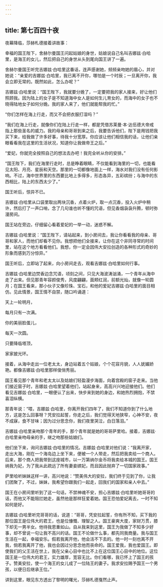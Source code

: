 ```yaml
---
---
---
```

title: 第七百四十夜
---






夜幕降临，莎赫札德接着讲故事：





幸福的国王陛下，舍赫尔曼国王问起姑娘的身世，姑娘说自己名叫吉娜兹·白哈里，是海王的女儿，然后把自己的身世从头到尾向国王讲了一遍。

舍赫尔曼国王听完吉娜兹·白哈里这番话，连声感谢她，频频亲吻她的眉心，并对她说：“亲爱的吉娜兹·白哈里，我已离不开你，哪怕是一个时辰；一旦离开你，我会立即无常的。既然如此，怎么办呢？”

吉娜兹·白哈里说：“国王陛下，我就要分娩了，一定要把我的家人接来，好让他们照顾我。因为陆上的女子是不知道海中女人是如何生儿育女的，而海中的女子也不晓得陆地女子如何分娩。我的家人来了，他们就能帮我的忙。”

“你们怎样在海上行走，而又不会把衣服打湿吗？”

“我们在海上行走，就像你们在陆上行走一样，都是凭借苏莱曼·本·达伍德大帝戒指上那些圣名的威力。我的母亲和哥哥到来之后，我要告诉他们，陛下是用钱把我买下来，给我做了许多好事，待我十分宽厚。你应该让他们相信我的话，让他们亲眼看看我在这里的生活状况，知道你让我做帝王之后。”

“爱妃，你就完全按照自己的想法去办吧！我完全听从你的安排。”

“国王陛下，我们在海里行走时，总是睁着眼睛，不仅能看到海里的一切，也能看见太阳、月亮、星辰和天空。那里的一切都像地面上一样，海水对我们没有任何影响。不过，海中世界里的东西要比地上多得多，形态各异，五彩缤纷；与海中的东西相比，陆上的东西太少了。”

国王听后，惊异不已。

吉娜兹·白哈里从口袋里取出两块沉香，点着火炉，取一点沉香，投入火炉中稍许，然后打了一声口哨，念了几句谁也听不懂的咒语，但见香烟袅袅升腾，顿时弥漫房间。

国王站在旁边，仔细留心看着爱妃的一举一动，迷惑不解。

吉娜兹·白哈里说：“国王陛下，请站起来，到小房间去，我让你看看我的母亲、哥哥和家人，而他们却看不见你。我想把他们全接来，让你在这个非同寻常的时间里，站在这个地方看看他们。我想，你一定会因伟大安拉创造的各种形式的奇妙的形象而感到万分惊异。”

国王听后，立即站了起来，向小房间走去，观看吉娜兹·白哈里如何行事。

吉娜兹·白哈里边焚香边念咒语，顷刻之间，只见大海波涛汹涌，一个青年从海中走了出来。但见那青年容颜俊秀，风度翩翩，面颊红润，前额光灿，就像一轮圆月；在国王看来，那小伙子又像珍珠、宝石，和他的爱妃吉娜兹·白哈里的面目相仿。见此情景，国王情不自禁，随口吟诵道：


天上一轮明月，

每月只有一次满。

你的美丽脸蛋儿，

每天一次圆。

只要降临塔顶，

家家披光环。



接着，从海中走出一位老太太，身边站着五个姑娘，个个花容月貌，人人妩媚娇艳。都像吉娜兹·白哈里那样俊俏秀丽。

国王看见那个青年和老太太以及姑娘们轻盈漫步海面，向着宫殿的窗子走来。当他们接近窗子时，吉娜兹·白哈里望着他们，站起身来，高高兴兴地迎接他们。他们看见吉娜兹·白哈里，一眼便认了出来，快步来到她的身边，和她热烈拥抱，不禁喜泪纵横。

那青年说：“喂，吉娜兹·白哈里，你离开我们四年了，我们不知道你到了什么地方，这是怎么回事呀？凭安拉起誓，你走之后，我们觉得天地狭窄，心神不安，夜不成寐，食不甘味；因为过分思念你，我们夜里哭泣，白日落泪。”

吉娜兹·白哈里亲吻那个青年的手，那个青年就是她的哥哥萨里哈。接着，吉娜兹·白哈里亲吻母亲的手，继之吻那些姑娘们。

他们坐下来，询问吉娜兹·白哈里的情况。吉娜兹·白哈里对他们说：“我离开家，走出大海，刚在一个海岛边上坐下来，便被一个人带走，然后把我卖给一个商人。后来，那个商人把我带到这座城市，以一万第纳尔金币将我卖给本城的国王。国王纳我为妃，为了我从此疏远了所有妻妾嫔妃，而且因此抛弃了一切国家政事。”

萨里哈听妹妹这样一讲，高兴地说：“赞美伟大的安拉，我们终于见到了你，让我们团聚了，不过，妹妹，我希望你跟我们一起走，回我们的国家和亲人中去。”

国王在小房间里听到了这一句话，不禁神魂不安，担心吉娜兹·白哈里听她哥哥的话，而他又不能阻拦她走，虽然他是那样狂爱着她。国王恐怕爱妃离去，一时不知如何是好。

吉娜兹·白哈里听完哥哥的话，说道：“哥哥，凭安拉起誓，你有所不知，买下我的那位国王是位伟大的君王，也是位慷慨、理智之人。国王豪爽大度，家财万贯，膝下却无一男半女。他待我恩重如山。自从我来到这里，国王为我做了不知多少好事，却不曾说一句让我不高兴的话。国王不论做什么事，都先同我商量。我与国王生活在一起，幸福安乐。假若我离开他，他会活不下去的。他一时一刻也离不开我，倘若我离开了他，我也会因过分思念他而丧命的。国王爱我，我也爱国王。即使我们的父王活在世上，我在父亲心目中也比不上在这位国王心目中的地位。这位国王是一位伟大的君王，实力雄厚，宽容无比。你们看哪，我已怀上了国王的孩子。赞美安拉，使一个海王的女儿成了一位陆王的妻子。我求安拉赐予国王一个男孩，以便日后继承王位。”





讲到这里，眼见东方透出了黎明的曙光，莎赫札德戛然止声。